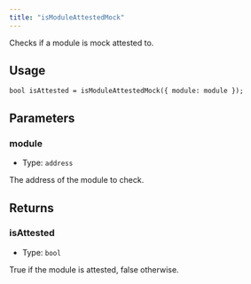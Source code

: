```yaml
---
title: "isModuleAttestedMock"
---
```


Checks if a module is mock attested to.

## Usage

```solidity
bool isAttested = isModuleAttestedMock({ module: module });
```

## Parameters

### module

- Type: `address`

The address of the module to check.

## Returns

### isAttested

- Type: `bool`

True if the module is attested, false otherwise.
